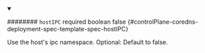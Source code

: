 
<details className="config-field" data-expandable="false" open>
<summary>

######## `hostIPC` <span className="config-field-required" data-required="false">required</span> <span className="config-field-type">boolean</span> <span className="config-field-default">false</span> <span className="config-field-enum"></span> {#controlPlane-coredns-deployment-spec-template-spec-hostIPC}

Use the host's ipc namespace.
Optional: Default to false.

</summary>



</details>
